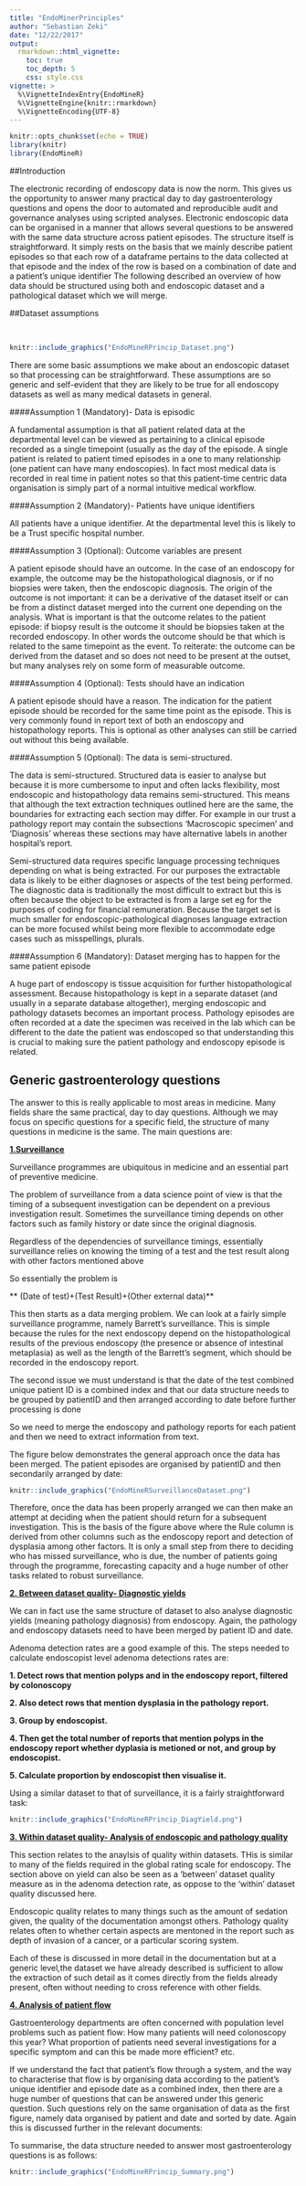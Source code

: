 ```yaml
---
title: "EndoMinerPrinciples"
author: "Sebastian Zeki"
date: "12/22/2017"
output:
  rmarkdown::html_vignette:
    toc: true
    toc_depth: 5
    css: style.css
vignette: >
  %\VignetteIndexEntry{EndoMineR}
  %\VignetteEngine{knitr::rmarkdown}
  %\VignetteEncoding{UTF-8}
---
```


```r
knitr::opts_chunk$set(echo = TRUE)
library(knitr)
library(EndoMineR)

```

##Introduction 

The electronic recording of endoscopy data is now the norm. This gives us the opportunity to answer many practical day to day gastroenterology questions and opens the door to automated and reproducible audit and governance analyses using scripted analyses.
Electronic endoscopic data can be organised in a manner that allows several questions to be answered with the same data structure across patient episodes. The structure itself is straightforward. It simply rests on the basis that we mainly describe patient episodes so that each row of a dataframe pertains to the data collected at that episode and the index of the row is based on a combination of date and a patient's unique identifier
The following described an overview of how data should be structured using both and endoscopic dataset and a pathological dataset which we will merge.


##Dataset assumptions

<br>


```r
knitr::include_graphics("EndoMineRPrincip_Dataset.png")
```

There are some basic assumptions we make about an endoscopic dataset so that processing can be straightforward. These assumptions are so generic and self-evident that they are likely to be true for all endoscopy datasets as well as many medical datasets in general.

####Assumption 1 (Mandatory)- Data is episodic 

A fundamental assumption is that all patient related data at the departmental level can be viewed as pertaining to a clinical episode recorded as a single timepoint (usually as the day of the episode. A single patient is related to patient timed episodes in a one to many relationship (one patient can have many endoscopies). In fact most medical data is recorded in real time in patient notes so that this patient-time centric data organisation is simply part of a normal intuitive medical workflow.

####Assumption 2 (Mandatory)- Patients have unique identifiers

All patients have a unique identifier. At the departmental level this is likely to be a Trust specific hospital number.

####Assumption 3 (Optional): Outcome variables are present

A patient episode should have an outcome. In the case of an endoscopy for example, the outcome may be the histopathological diagnosis, or if no biopsies were taken, then the endoscopic diagnosis. The origin of the outcome is not important: it can be a derivative of the dataset itself or can be from a distinct dataset merged into the current one depending on the analysis. What is important is that the outcome relates to the patient episode: if biopsy result is the outcome it should be biopsies taken at the recorded endoscopy. In other words the outcome should be that which is related to the same timepoint as the event. To reiterate: the outcome can be derived from the dataset and so does not need to be present at the outset, but many analyses rely on some form of measurable outcome.

####Assumption 4 (Optional): Tests should have an indication

A patient episode should have a reason. The indication for the patient episode should be recorded for the same time point as the episode. This is very commonly found in report text of both an endoscopy and histopathology reports. This is optional as other analyses can still be carried out without this being available.


####Assumption 5 (Optional): The data is semi-structured.

The data is semi-structured. Structured data is easier to analyse but because it is more cumbersome to input and often lacks flexibility, most endoscopic and histopathology data remains semi-structured. This means that although the text extraction techniques outlined here are the same, the boundaries for extracting each section may differ. For example in our trust a pathology report may contain the subsections ‘Macroscopic specimen’ and ‘Diagnosis’ whereas these sections may have alternative labels in another hospital’s report.

Semi-structured data requires specific language processing techniques depending on what is being extracted. For our purposes the extractable data is likely to be either diagnoses or aspects of the test being performed. The diagnostic data is traditionally the most difficult to extract but this is often because the object to be extracted is from a large set eg for the purposes of coding for financial remuneration. Because the target set is much smaller for endoscopic-pathological diagnoses language extraction can be more focused whilst being more flexible to accommodate edge cases such as misspellings, plurals.

####Assumption 6 (Mandatory): Dataset merging has to happen for the same patient episode

A huge part of endoscopy is tissue acquisition for further histopathological assessment. Because histopathology is kept in a separate dataset (and usually in a separate database altogether), merging endoscopic and pathology datasets becomes an important process. Pathology episodes are often recorded at a date the specimen was received in the lab which can be different to the date the patient was endoscoped so that understanding this is crucial to making sure the patient pathology and endoscopy episode is related.



## Generic gastroenterology questions

The answer to this is really applicable to most areas in medicine. Many fields share the same practical, day to day questions. Although we may focus on specific questions for a specific field, the structure of many questions in medicine is the same. The main questions are:

**[1.Surveillance](http://gastrodatascience.com/Cornerstone_Surveillance.html)**

Surveillance programmes are ubiquitous in medicine and an essential part of preventive medicine.

The problem of surveillance from a data science point of view is that the timing of a subsequent investigation can be dependent on a previous investigation result. Sometimes the surveillance timing depends on other factors such as family history or date since the original diagnosis.

Regardless of the dependencies of surveillance timings, essentially surveillance relies on knowing the timing of a test and the test result along with other factors mentioned above

So essentially the problem is

** (Date of test)+(Test Result)+(Other external data)**

This then starts as a data merging problem. We can look at a fairly simple surveillance programme, namely Barrett’s surveillance. This is simple because the rules for the next endoscopy depend on the histopathological results of the previous endoscopy (the presence or absence of intestinal metaplasia) as well as the length of the Barrett’s segment, which should be recorded in the endoscopy report.

The second issue we must understand is that the date of the test combined unique patient ID is a combined index and that our data structure needs to be grouped by patientID and then arranged according to date before further processing is done

So we need to merge the endoscopy and pathology reports for each patient and then we need to extract information from text. 


The figure below demonstrates the general approach once the data has been merged. The patient episodes are organised by patientID and then secondarily arranged by date:

```r
knitr::include_graphics("EndoMineRSurveillanceDataset.png")
```


Therefore, once the data has been properly arranged we can then make an attempt at deciding when the patient should return for a subsequent investigation. This is the basis of the figure above where the Rule column is derived from other columns such as the endoscopy report and detection of dysplasia among other factors. It is only a small step from there to deciding who has missed surveillance, who is due, the number of patients going through the programme, forecasting capacity and a huge number of other tasks related to robust surveillance.




**[2. Between dataset quality- Diagnostic yields](http://gastrodatascience.com/Cornersteon_EndoPath.html)**

We can in fact use the same structure of dataset to also analyse diagnostic yields (meaning pathology diagnosis) from endoscopy. Again, the pathology and endoscopy datasets need to have been merged by patient ID and date.

Adenoma detection rates are a good example of this. The steps needed to calculate endoscopist level adenoma detections rates are:

**1. Detect rows that mention polyps and in the endoscopy report, filtered by colonoscopy**

**2. Also detect rows that mention dysplasia in the pathology report.**

**3. Group by endoscopist.**

**4. Then get the total number of reports that mention polyps in the endoscopy report whether dyplasia is metioned or not, and group by endoscopist.**

**5. Calculate proportion by endoscopist then visualise it.**

Using a similar dataset to that of surveillance, it is a fairly straightforward task:




```r
knitr::include_graphics("EndoMineRPrincip_DiagYield.png")
```

**[3. Within dataset quality- Analysis of endoscopic and pathology quality](http://gastrodatascience.com/Cornerstone_EndoscopicPerformance.html) **

This section relates to the anaylsis of quality within datasets. THis is similar to many of the fields required in the global rating scale for endoscopy. The section above on yield can also be seen as a 'between' dataset quality measure as in the adenoma detection rate, as oppose to the 'within' dataset quality discussed here.

Endoscopic quality relates to many things such as the amount of sedation given, the quality of the documentation amongst others. Pathology quality relates often to whether certain aspects are mentoned in the report such as depth of invasion of a cancer, or a particular scoring system.

Each of these is discussed in more detail in the documentation but at a generic level,the dataset we have already described is sufficient to allow the extraction of such detail as it comes directly from the fields already present, often without needing to cross reference with other fields.


**[4. Analysis of patient flow](http://gastrodatascience.com/DataAnalysisEventingsSankey.html) **

Gastroenterology departments are often concerned with population level problems such as patient flow: How many patients will need colonoscopy this year? What proportion of patients need several investigations for a specific symptom and can this be made more efficient? etc.

If we understand the fact that patient's flow through a system, and the way to characterise that flow is by organising data according to the patient's unique identifier and episode date as a combined index, then there are a huge number of questions that can be answered under this generic question. Such questions rely on the same organisation of data as the first figure, namely data organised by patient and date and sorted by date. Again this is discussed further in the relevant documents:


To summarise, the data structure needed to answer most gastroenterology questions is as follows:

```r
knitr::include_graphics("EndoMineRPrincip_Summary.png")
```


<br><br>
